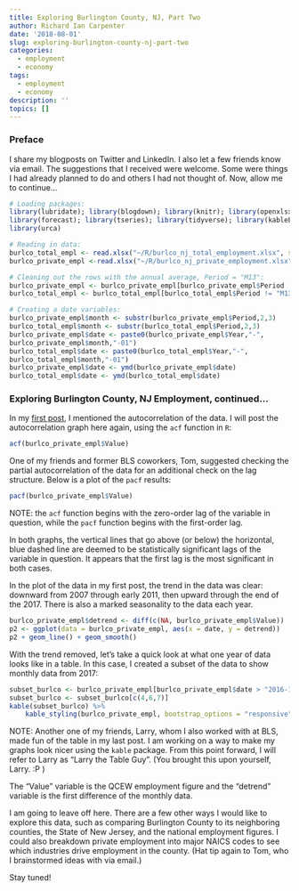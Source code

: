 ```yaml
---
title: Exploring Burlington County, NJ, Part Two
author: Richard Ian Carpenter
date: '2018-08-01'
slug: exploring-burlington-county-nj-part-two
categories:
  - employment
  - economy
tags:
  - employment
  - economy
description: ''
topics: []
---
```


### Preface

I share my blogposts on Twitter and LinkedIn.  I also let a few friends know via email.  The suggestions that I received were welcome.  Some were things I had already planned to do and others I had not thought of.  Now, allow me to continue...

```r
# Loading packages:
library(lubridate); library(blogdown); library(knitr); library(openxlsx)
library(forecast); library(tseries); library(tidyverse); library(kableExtra)
library(urca)

# Reading in data:
burlco_total_empl <- read.xlsx("~/R/burlco_nj_total_employment.xlsx", startRow = 14)
burlco_private_empl <-read.xlsx("~/R/burlco_nj_private_employment.xlsx", startRow = 14)

# Cleaning out the rows with the annual average, Period = "M13":
burlco_private_empl <- burlco_private_empl[burlco_private_empl$Period != "M13", ]
burlco_total_empl <- burlco_total_empl[burlco_total_empl$Period != "M13", ]

# Creating a date variables:
burlco_private_empl$month <- substr(burlco_private_empl$Period,2,3)
burlco_total_empl$month <- substr(burlco_total_empl$Period,2,3)
burlco_private_empl$date <- paste0(burlco_private_empl$Year,"-",
burlco_private_empl$month,"-01")
burlco_total_empl$date <- paste0(burlco_total_empl$Year,"-",
burlco_total_empl$month,"-01")
burlco_private_empl$date <- ymd(burlco_private_empl$date)
burlco_total_empl$date <- ymd(burlco_total_empl$date)
```

### Exploring Burlington County, NJ Employment, continued...

In my [first post](https://www.justadatageek.com/2018/07/21/exploring-burlington-county-nj/), I mentioned the autocorrelation of the data.  I will post the autocorrelation graph here again, using the `acf` function in `R`:

```r
acf(burlco_private_empl$Value)
```

One of my friends and former BLS coworkers, Tom, suggested checking the partial autocorrelation of the data for an additional check on the lag structure.  Below is a plot of the `pacf` results:

```r
pacf(burlco_private_empl$Value)
```

NOTE: the `acf` function begins with the zero-order lag of the variable in question, while the `pacf` function begins with the first-order lag. 

In both graphs, the vertical lines that go above (or below) the horizontal, blue dashed line are deemed to be statistically significant lags of the variable in question.  It appears that the first lag is the most significant in both cases.

In the plot of the data in my first post, the trend in the data was clear: downward from 2007 through early 2011, then upward through the end of the 2017.  There is also a marked seasonality to the data each year.

```r
burlco_private_empl$detrend <- diff(c(NA, burlco_private_empl$Value))
p2 <- ggplot(data = burlco_private_empl, aes(x = date, y = detrend))
p2 + geom_line() + geom_smooth()
```

With the trend removed, let's take a quick look at what one year of data looks like in a table.  In this case, I created a subset of the data to show monthly data from 2017:

```r
subset_burlco <- burlco_private_empl[burlco_private_empl$date > "2016-12-01", ]
subset_burlco <- subset_burlco[c(4,6,7)]
kable(subset_burlco) %>%
    kable_styling(burlco_private_empl, bootstrap_options = "responsive")
```

NOTE: Another one of my friends, Larry, whom I also worked with at BLS, made fun of the table in my last post.  I am working on a way to make my graphs look nicer using the `kable` package.  From this point forward, I will refer to Larry as "Larry the Table Guy".  (You brought this upon yourself, Larry.  :P ) 

The "Value" variable is the QCEW employment figure and the "detrend" variable is the first difference of the monthly data.

I am going to leave off here.  There are a few other ways I would like to explore this data, such as comparing Burlington County to its neighboring counties, the State of New Jersey, and the national employment figures.  I could also breakdown private employment into major NAICS codes to see which industries drive employment in the county.  (Hat tip again to Tom, who I brainstormed ideas with via email.)

Stay tuned!

